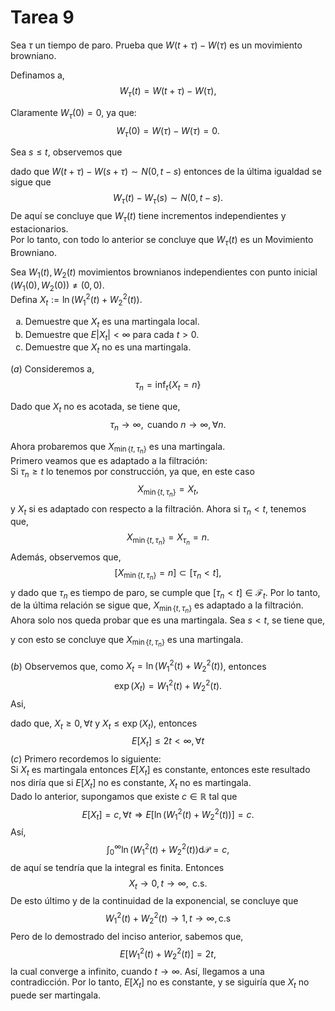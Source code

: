 # Tarea 9

::: {#exr-3}
Sea $\tau$ un tiempo de paro. Prueba que $W\left(t+\tau\right)-W\left(\tau\right)$
es un movimiento browniano.
:::

:::{.proof}
Definamos a,
$$
W_{\tau}\left(t\right)=W\left(t+\tau\right)-W\left(\tau\right),
$$

Claramente $W_{\tau}\left(0\right)=0$, ya que:
$$
W_{\tau}\left(0\right)=W\left(\tau\right)-W\left(\tau\right)=0.
$$

Sea $s\leq t$, observemos que

\begin{align*}
W_{\tau}\left(t\right)-W_{\tau}\left(s\right) & =W\left(t+\tau\right)-W\left(\tau\right)-\left[W\left(s+\tau\right)-W\left(\tau\right)\right]\\
& =W\left(t+\tau\right)-W\left(s+\tau\right),
\end{align*}

dado que $W\left(t+\tau\right)-W\left(s+\tau\right)\sim N\left(0,t-s\right)$ entonces de la última igualdad se sigue que
$$
W_{\tau}\left(t\right)-W_{\tau}\left(s\right)\sim N\left(0,t-s\right).
$$
De aquí se concluye que $W_{\tau}(t)$ tiene incrementos independientes y estacionarios.\
Por lo tanto, con todo lo anterior se concluye que $W_{\tau}(t)$ es un Movimiento Browniano. 
:::

::: {#exr-4}
Sea $W_{1}\left(t\right),W_{2}\left(t\right)$ movimientos brownianos independientes con punto inicial $\left(W_{1}\left(0\right),W_{2}\left(0\right)\right)\neq\left(0,0\right)$.\
Defina $X_{t}:=\ln\left(W_{1}^{2}\left(t\right)+W_{2}^{2}\left(t\right)\right).$
:::

::: {}
(a) Demuestre que $X_{t}$ es una martingala local.
(b) Demuestre que $E\left|X_{t}\right|<\infty$ para cada $t>0$.
(c) Demuestre que $X_{t}$ no es una martingala.
:::


:::{.proof}
$(a)$ Consideremos a,
$$
\tau_{n}=\inf_{t}\left\{ X_{t}=n\right\} 
$$

Dado que $X_{t}$ no es  acotada, se tiene que,
$$
\tau_{n}\to\infty,\text{ cuando }n\to\infty,\forall n.
$$

Ahora probaremos que $X_{\min\left\{ t,\tau_{n}\right\} }$ es una martingala.\
Primero veamos que es adaptado a la filtración:\
Si $\tau_{n}\geq t$ lo tenemos por construcción, ya que, en este caso
$$
X_{\min\left\{ t,\tau_{n}\right\} }=X_{t},
$$
y $X_{t}$ si es adaptado con respecto a la filtración. Ahora si $\tau_{n}<t$, tenemos que,
$$
X_{\min\left\{ t,\tau_{n}\right\} }=X_{\tau_{n}}=n.
$$
Además, observemos que,
$$
\left[X_{\min\left\{ t,\tau_{n}\right\} }=n\right]\subset\left[\tau_{n}<t\right],
$$
y dado que $\tau_{n}$ es tiempo de paro, se cumple que $\left[\tau_{n}<t\right]\in\mathcal{F}_{t}$. Por lo tanto, de la última relación se sigue que, $X_{\min\left\{ t,\tau_{n}\right\} }$ es adaptado a la filtración.\
Ahora solo nos queda probar que es una martingala. Sea $s<t$, se tiene que,

\begin{align*}
E\left[X_{\min\left\{ t,\tau_{n}\right\} }\mid\mathcal{F}_{s}\right] & =E\left[X_{\min\left\{ t,\tau_{n}\right\} }1_{[t<\tau_{n}]}\mid\mathcal{F}_{s}\right]+E\left[X_{\min\left\{ t,\tau_{n}\right\} }1_{\left[\tau_{n}\leq t\right]}\mid\mathcal{F}_{s}\right]\\
& =E\left[X_{t}1_{[t<\tau_{n}]}\mid\mathcal{F}_{s}\right]+E\left[X_{\tau_{n}}1_{\left[\tau_{n}\leq t\right]}\mid\mathcal{F}_{s}\right]\\
& =E\left[X_{s}1_{[s<\tau_{n}]}\mid\mathcal{F}_{s}\right]+E\left[X_{\tau_{n}}1_{\left[\tau_{n}\leq s\right]}\mid\mathcal{F}_{s}\right]\\
& =X_{s}1_{[s<\tau_{n}]}+X_{\tau_{n}}1_{\left[\tau_{n}\leq s\right]}\\
& =X_{\min\left\{ s,\tau_{n}\right\} },
\end{align*}

y con esto se concluye que $X_{\min\left\{ t,\tau_{n}\right\} }$ es una martingala. \
\
$(b)$ Observemos que, como $X_{t} =\ln\left(W_{1}^{2}\left(t\right)+W_{2}^{2}\left(t\right)\right)$, entonces
$$
\exp\left(X_{t}\right) =W_{1}^{2}\left(t\right)+W_{2}^{2}\left(t\right).
$$
Asi, 

\begin{align*}
E\left[\exp\left(X_{t}\right)\right] & =E\left[W_{1}^{2}\left(t\right)\right]+E\left[W_{2}^{2}\left(t\right)\right]\\
& =2t,
\end{align*}

dado que, $X_{t}\geq0,\forall t$ y $X_{t} \le\exp\left(X_{t}\right)$, entonces
$$
E\left[X_{t}\right]\leq2t<\infty,\forall t
$$
$(c)$ Primero recordemos lo siguiente:\
Si $X_{t}$ es martingala entonces $E\left[X_{t}\right]$ es constante, entonces este resultado nos diría que si $E\left[X_{t}\right]$ no es constante, $X_{t}$ no es martingala.\
Dado lo anterior, supongamos que existe $c\in\mathbb{R}$ tal que 
$$
E\left[X_{t}\right]=c,\forall t\Longrightarrow E\left[\ln\left(W_{1}^{2}\left(t\right)+W_{2}^{2}\left(t\right)\right)\right] =c.
$$
Así,
$$
\int_{0}^{\infty}\ln\left(W_{1}^{2}\left(t\right)+W_{2}^{2}\left(t\right)\right)\mathrm{d}\mathcal{P} =c,
$$
de aquí se tendría que la integral es finita. Entonces 
$$
X_{t}\to0,t\to\infty,\text{ c.s}.
$$
De esto último y de la continuidad de la exponencial, se concluye que
$$
W_{1}^{2}\left(t\right)+W_{2}^{2}\left(t\right)\to1,t\to\infty,\text{c.s}
$$
Pero de lo demostrado del inciso anterior, sabemos que,
$$
E\left[W_{1}^{2}\left(t\right)+W_{2}^{2}\left(t\right)\right]=2t,
$$
la cual converge a infinito, cuando $t\to\infty$.
Así, llegamos a una contradicción. Por lo tanto, $E\left[X_{t}\right]$
no es constante, y se siguiría que $X_{t}$ no puede ser martingala. 
:::